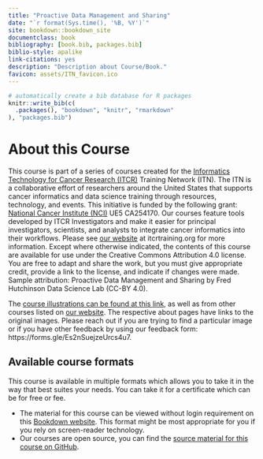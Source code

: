 ```yaml
---
title: "Proactive Data Management and Sharing"
date: "`r format(Sys.time(), '%B, %Y')`"
site: bookdown::bookdown_site
documentclass: book
bibliography: [book.bib, packages.bib]
biblio-style: apalike
link-citations: yes
description: "Description about Course/Book."
favicon: assets/ITN_favicon.ico
---
```



```r
# automatically create a bib database for R packages
knitr::write_bib(c(
  .packages(), "bookdown", "knitr", "rmarkdown"
), "packages.bib")
```

# About this Course {-}

This course is part of a series of courses created for the [Informatics Technology for Cancer Research (ITCR)](https://www.cancer.gov/about-nci/organization/cssi/research/itcr) Training Network (ITN).  The ITN is a collaborative effort of researchers around the United States that supports cancer informatics and data science training through resources, technology, and events. This initiative is funded by the following grant:  [National Cancer Institute (NCI)](https://www.cancer.gov/)  UE5 CA254170. Our courses feature tools developed by ITCR Investigators and make it easier for principal investigators, scientists, and analysts to integrate cancer informatics into their workflows. Please see [our website](https://www.itcrtraining.org) at itcrtraining.org for more information. Except where otherwise indicated, the contents of this course are available for use under the Creative Commons Attribution 4.0 license. You are free to adapt and share the work, but you must give appropriate credit, provide a link to the license, and indicate if changes were made. Sample attribution:  Proactive Data Management and Sharing by Fred Hutchinson Data Science Lab (CC-BY 4.0). 

The [course illustrations can be found at this link](https://docs.google.com/presentation/d/10nOR2t1-F0E01fItN_l8uYRWslH2PmebPvhQzCBeCPM/edit?usp=sharing), as well as from other courses listed on [our website](https://www.itcrtraining.org). The respective about pages have links to the original images. Please reach out if you are trying to find a particular image or if you have other feedback by using our feedback form: https://forms.gle/Es2nSuejzeUrcs4u7.

## Available course formats

This course is available in multiple formats which allows you to take it in the way that best suites your needs. You can take it for a certificate which can be for free or fee.

- The material for this course can be viewed without login requirement on this [Bookdown website](http://hutchdatascience.org/Proactive_Data_Management_and_Sharing/). This format might be most appropriate for you if you rely on screen-reader technology.
<!-- - This course can be taken for [free certification through Leanpub](https://leanpub.com/courses/fredhutch/ethical_data_handling/). -->
<!-- - This course can be taken on [Coursera for certification here](https://www.coursera.org/learn/ethical-data-handling) (but it is not available for free on Coursera). -->
- Our courses are open source, you can find the [source material for this course on GitHub](https://github.com/fhdsl/Proactive_Data_Management_and_Sharing).
